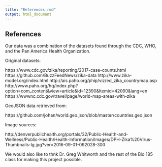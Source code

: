 ```yaml
---
title: "References.rmd"
output: html_document
---
```


## References

Our data was a combination of the datasets found through the CDC, WHO, and the Pan America Health Organization.

Original datasets:

https://www.cdc.gov/zika/reporting/2017-case-counts.html
https://github.com/BuzzFeedNews/zika-data
http://www.zika-model.org/index.html
http://ais.paho.org/phip/viz/ed_zika_countrymap.asp
http://www.paho.org/hq/index.php?option=com_content&view=article&id=12390&Itemid=42090&lang=en
https://wwwnc.cdc.gov/travel/page/world-map-areas-with-zika

GeoJSON data retrieved from:

https://github.com/johan/world.geo.json/blob/master/countries.geo.json

Image sources:

http://denverpublichealth.org/portals/32/Public-Health-and-Wellness/Public-Health/Health-Information/Images/DPH-Zika%20Virus-Thumbnails-lg.jpg?ver=2016-09-01-092028-300

We would also like to thnk Dr. Greg Whitworth and the rest of the Bio 185 class for making this project possible.